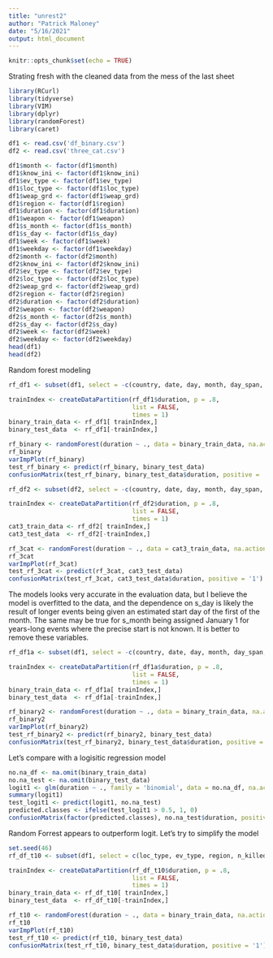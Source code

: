 ```yaml
---
title: "unrest2"
author: "Patrick Maloney"
date: "5/16/2021"
output: html_document
---
```


```r
knitr::opts_chunk$set(echo = TRUE)
```

Strating fresh with the cleaned data from the mess of the last sheet

```r
library(RCurl)
library(tidyverse)
library(VIM)
library(dplyr)
library(randomForest)
library(caret)

df1 <- read.csv('df_binary.csv')
df2 <- read.csv('three_cat.csv')

df1$month <- factor(df1$month)
df1$know_ini <- factor(df1$know_ini)
df1$ev_type <- factor(df1$ev_type)
df1$loc_type <- factor(df1$loc_type)
df1$weap_grd <- factor(df1$weap_grd)
df1$region <- factor(df1$region)
df1$duration <- factor(df1$duration)
df1$weapon <- factor(df1$weapon)
df1$s_month <- factor(df1$s_month)
df1$s_day <- factor(df1$s_day)
df1$week <- factor(df1$week)
df1$weekday <- factor(df1$weekday)
df2$month <- factor(df2$month)
df2$know_ini <- factor(df2$know_ini)
df2$ev_type <- factor(df2$ev_type)
df2$loc_type <- factor(df2$loc_type)
df2$weap_grd <- factor(df2$weap_grd)
df2$region <- factor(df2$region)
df2$duration <- factor(df2$duration)
df2$weapon <- factor(df2$weapon)
df2$s_month <- factor(df2$s_month)
df2$s_day <- factor(df2$s_day)
df2$week <- factor(df2$week)
df2$weekday <- factor(df2$weekday)
head(df1)
head(df2)
```

Random forest modeling
```r
rf_df1 <- subset(df1, select = -c(country, date, day, month, day_span, jul_start_date, jul_end_date, e_length, week))

trainIndex <- createDataPartition(rf_df1$duration, p = .8, 
                                  list = FALSE, 
                                  times = 1)
binary_train_data <- rf_df1[ trainIndex,]
binary_test_data  <- rf_df1[-trainIndex,]

rf_binary <- randomForest(duration ~ ., data = binary_train_data, na.action = na.omit)
rf_binary
varImpPlot(rf_binary)
test_rf_binary <- predict(rf_binary, binary_test_data)
confusionMatrix(test_rf_binary, binary_test_data$duration, positive = '1')
```



```r
rf_df2 <- subset(df2, select = -c(country, date, day, month, day_span, jul_start_date, jul_end_date, e_length, week))

trainIndex <- createDataPartition(rf_df2$duration, p = .8, 
                                  list = FALSE, 
                                  times = 1)
cat3_train_data <- rf_df2[ trainIndex,]
cat3_test_data  <- rf_df2[-trainIndex,]

rf_3cat <- randomForest(duration ~ ., data = cat3_train_data, na.action = na.omit)
rf_3cat
varImpPlot(rf_3cat)
test_rf_3cat <- predict(rf_3cat, cat3_test_data)
confusionMatrix(test_rf_3cat, cat3_test_data$duration, positive = '1')
```


The models looks very accurate in the evaluation data, but I believe the model is overfitted to the data, and the dependence on s_day is likely the result of longer events being given an estimated start day of the first of the month. The same may be true for s_month being assigned January 1 for years-long events where the precise start is not known. It is better to remove these variables.

```r
rf_df1a <- subset(df1, select = -c(country, date, day, month, day_span, jul_start_date, jul_end_date, e_length, week, s_day, s_month, weekday))

trainIndex <- createDataPartition(rf_df1a$duration, p = .8, 
                                  list = FALSE, 
                                  times = 1)
binary_train_data <- rf_df1a[ trainIndex,]
binary_test_data  <- rf_df1a[-trainIndex,]

rf_binary2 <- randomForest(duration ~ ., data = binary_train_data, na.action = na.omit)
rf_binary2
varImpPlot(rf_binary2)
test_rf_binary2 <- predict(rf_binary2, binary_test_data)
confusionMatrix(test_rf_binary2, binary_test_data$duration, positive = '1')
```

Let's compare with a logisitic regression model

```r
no.na_df <- na.omit(binary_train_data)
no.na_test <- na.omit(binary_test_data)
logit1 <- glm(duration ~ ., family = 'binomial', data = no.na_df, na.action = na.omit)
summary(logit1)
test_logit1 <- predict(logit1, no.na_test)
predicted.classes <- ifelse(test_logit1 > 0.5, 1, 0)
confusionMatrix(factor(predicted.classes), no.na_test$duration, positive = '1')
```

Random Forrest appears to outperform logit. Let's try to simplify the model
```r
set.seed(46)
rf_df_t10 <- subset(df1, select = c(loc_type, ev_type, region, n_killed_a, know_ini, weapon, sc_animosity, anti_gov_sentmnts, pol_desires, n_injurd, duration))

trainIndex <- createDataPartition(rf_df_t10$duration, p = .8, 
                                  list = FALSE, 
                                  times = 1)
binary_train_data <- rf_df_t10[ trainIndex,]
binary_test_data  <- rf_df_t10[-trainIndex,]

rf_t10 <- randomForest(duration ~ ., data = binary_train_data, na.action = na.omit)
rf_t10
varImpPlot(rf_t10)
test_rf_t10 <- predict(rf_t10, binary_test_data)
confusionMatrix(test_rf_t10, binary_test_data$duration, positive = '1')
```

```r

```
